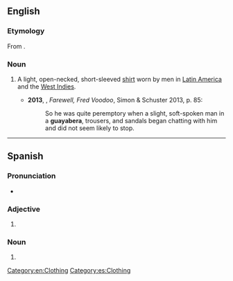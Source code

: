 ==English==
{{wikipedia}}

===Etymology===
From {{bor|en|es|guayabera}}.

===Noun===
{{en-noun}}

# {{lb|en|chiefly|US}} A light, open-necked, short-sleeved [[shirt]] worn by men in [[Latin America]] and the [[West Indies]]. {{defdate|from 20th c.}}
#*'''2013''', {{w|Amy Wilentz}}, ''Farewell, Fred Voodoo'', Simon & Schuster 2013, p. 85:
#*:So he was quite peremptory when a slight, soft-spoken man in a '''guayabera''', trousers, and sandals began chatting with him and did not seem likely to stop.

[[Category:en:Clothing]]

----

==Spanish==

===Pronunciation===
* {{IPA|/ɡwajaˈβeɾa/|lang=es}}

===Adjective===
{{head|es|adjective form}}

# {{es-adj form of|guayabero|f|sg}}

===Noun===
{{es-noun|f}}

# {{l|en|guayabera}}

[[Category:es:Clothing]]